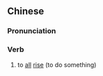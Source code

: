 ==Chinese==
{{zh-forms}}

===Pronunciation===
{{zh-pron
|m=qúnqǐ
|c=kwan4 hei2
|mn=qz,xm,zz:kûn-khí
|cat=v
}}

===Verb===
{{zh-verb}}

# to [[all]] [[rise]] (to do something)